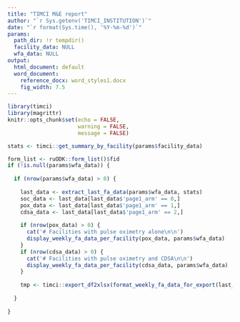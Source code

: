 ```yaml
---
title: "TIMCI M&E report"
author: "`r Sys.getenv('TIMCI_INSTITUTION')`"
date: "`r format(Sys.time(), '%Y-%m-%d')`"
params:
  path_dir: !r tempdir()
  facility_data: NULL
  wfa_data: NULL
output:
  html_document: default
  word_document:
    reference_docx: word_styles1.docx
    fig_width: 7.5
---
```


```r
library(timci)
library(magrittr)
knitr::opts_chunk$set(echo = FALSE,
                      warning = FALSE,
                      message = FALSE)
```

```r
stats <- timci::get_summary_by_facility(params$facility_data)
```

```r
form_list <- ruODK::form_list()$fid
if (!is.null(params$wfa_data)) {
  
  if (nrow(params$wfa_data) > 0) {
    
    last_data <- extract_last_fa_data(params$wfa_data, stats)
    soc_data <- last_data[last_data$'page1_arm' == 0,]
    pox_data <- last_data[last_data$'page1_arm' == 1,]
    cdsa_data <- last_data[last_data$'page1_arm' == 2,]
    
    if (nrow(pox_data) > 0) {
      cat('# Facilities with pulse oximetry alone\n\n')
      display_weekly_fa_data_per_facility(pox_data, params$wfa_data)
    }
    if (nrow(cdsa_data) > 0) {
      cat('# Facilities with pulse oximetry and CDSA\n\n')
      display_weekly_fa_data_per_facility(cdsa_data, params$wfa_data)
    }
    
    tmp <- timci::export_df2xlsx(format_weekly_fa_data_for_export(last_data), params$path_dir, "path_data")
    
  }
  
}
```
